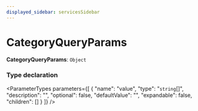 ```yaml
---
displayed_sidebar: servicesSidebar
---
```



# CategoryQueryParams

 **CategoryQueryParams**: `Object`

### Type declaration

<ParameterTypes parameters={[
  {
    "name": "value",
    "type": "`string`[]",
    "description": "",
    "optional": false,
    "defaultValue": "",
    "expandable": false,
    "children": []
  }
]} />
